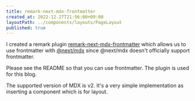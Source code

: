 ```yaml
---
title: remark-next-mdx-frontmatter
created_at: 2022-12-27T21:56:00+09:00
layoutPath: ../components/layouts/PageLayout
published: true
---
```

I created a remark plugin [remark-next-mdx-frontmatter](https://github.com/tmtk75/remark-next-mdx-frontmatter)
which allows us to use frontmatter with [@next/mdx](https://nextjs.org/docs/advanced-features/using-mdx#nextmdx)
since @next/mdx doesn't officially support frontmatter.

Please see the README so that you can use frontmatter.
The plugin is used for this blog.

The supported version of MDX is v2.
It's a very simple implementation as inserting a component which is for layout.